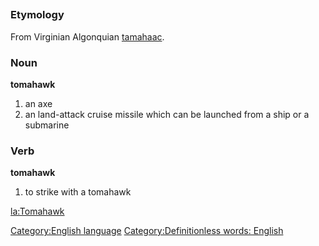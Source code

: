 =={{en}}==
[[Category:English language]]
===Etymology===
From Virginian Algonquian [[tamahaac]].
===Noun===
'''tomahawk'''

#an axe {{stub}} [[Category:Definitionless words: English]]
#an land-attack cruise missile which can be launched from a ship or a submarine
===Verb===
'''tomahawk'''

#to strike with a tomahawk

[[la:Tomahawk]]